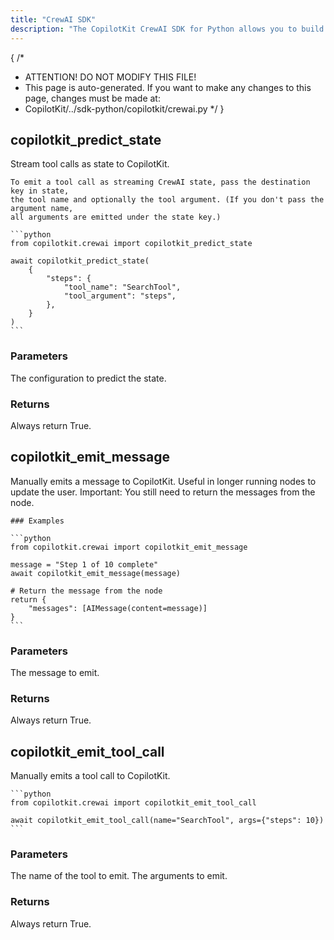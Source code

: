 ```yaml
---
title: "CrewAI SDK"
description: "The CopilotKit CrewAI SDK for Python allows you to build and run CrewAI agents with CopilotKit."
---
```


{
 /*
  * ATTENTION! DO NOT MODIFY THIS FILE!
  * This page is auto-generated. If you want to make any changes to this page, changes must be made at:
  * CopilotKit/../sdk-python/copilotkit/crewai.py
  */
}
## copilotkit_predict_state

Stream tool calls as state to CopilotKit.

    To emit a tool call as streaming CrewAI state, pass the destination key in state,
    the tool name and optionally the tool argument. (If you don't pass the argument name,
    all arguments are emitted under the state key.)

    ```python
    from copilotkit.crewai import copilotkit_predict_state

    await copilotkit_predict_state(
        {
            "steps": {
                "tool_name": "SearchTool",
                "tool_argument": "steps",
            },
        }
    )
    ```

### Parameters

<PropertyReference name="config" type="Dict[str, CopilotKitPredictStateConfig]" required> 
The configuration to predict the state.
</PropertyReference>

### Returns

<PropertyReference name="returns" type="Awaitable[bool]">
Always return True.
</PropertyReference>

## copilotkit_emit_message

Manually emits a message to CopilotKit. Useful in longer running nodes to update the user.
    Important: You still need to return the messages from the node.

    ### Examples

    ```python
    from copilotkit.crewai import copilotkit_emit_message

    message = "Step 1 of 10 complete"
    await copilotkit_emit_message(message)

    # Return the message from the node
    return {
        "messages": [AIMessage(content=message)]
    }
    ```

### Parameters

<PropertyReference name="message" type="str" required> 
The message to emit.
</PropertyReference>

### Returns

<PropertyReference name="returns" type="Awaitable[bool]">
Always return True.
</PropertyReference>

## copilotkit_emit_tool_call

Manually emits a tool call to CopilotKit.

    ```python
    from copilotkit.crewai import copilotkit_emit_tool_call

    await copilotkit_emit_tool_call(name="SearchTool", args={"steps": 10})
    ```

### Parameters

<PropertyReference name="name" type="str" required> 
The name of the tool to emit.
</PropertyReference>

<PropertyReference name="args" type="Dict[str, Any]" required> 
The arguments to emit.
</PropertyReference>

### Returns

<PropertyReference name="returns" type="Awaitable[bool]">
Always return True.
</PropertyReference>

